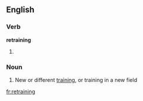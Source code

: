 ==English==

===Verb===
'''retraining'''

# {{present participle of|[[retrain]]}}

===Noun===
{{en-noun|-}}

# New or different [[training]], or training in a new field

[[fr:retraining]]